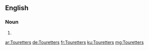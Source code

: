 ==English==

===Noun===
{{head|en}}

# {{plural of|Touretter}}

[[ar:Touretters]]
[[de:Touretters]]
[[fr:Touretters]]
[[ku:Touretters]]
[[mg:Touretters]]